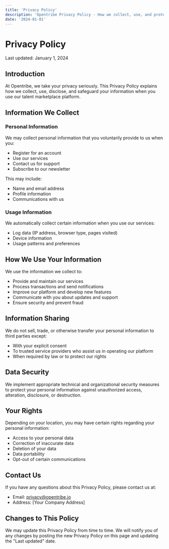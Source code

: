 ```yaml
---
title: 'Privacy Policy'
description: 'Opentribe Privacy Policy - How we collect, use, and protect your personal information.'
date: '2024-01-01'
---
```


# Privacy Policy

Last updated: January 1, 2024

## Introduction

At Opentribe, we take your privacy seriously. This Privacy Policy explains how we collect, use, disclose, and safeguard your information when you use our talent marketplace platform.

## Information We Collect

### Personal Information
We may collect personal information that you voluntarily provide to us when you:
- Register for an account
- Use our services
- Contact us for support
- Subscribe to our newsletter

This may include:
- Name and email address
- Profile information
- Communications with us

### Usage Information
We automatically collect certain information when you use our services:
- Log data (IP address, browser type, pages visited)
- Device information
- Usage patterns and preferences

## How We Use Your Information

We use the information we collect to:
- Provide and maintain our services
- Process transactions and send notifications
- Improve our platform and develop new features
- Communicate with you about updates and support
- Ensure security and prevent fraud

## Information Sharing

We do not sell, trade, or otherwise transfer your personal information to third parties except:
- With your explicit consent
- To trusted service providers who assist us in operating our platform
- When required by law or to protect our rights

## Data Security

We implement appropriate technical and organizational security measures to protect your personal information against unauthorized access, alteration, disclosure, or destruction.

## Your Rights

Depending on your location, you may have certain rights regarding your personal information:
- Access to your personal data
- Correction of inaccurate data
- Deletion of your data
- Data portability
- Opt-out of certain communications

## Contact Us

If you have any questions about this Privacy Policy, please contact us at:
- Email: privacy@opentribe.io
- Address: [Your Company Address]

## Changes to This Policy

We may update this Privacy Policy from time to time. We will notify you of any changes by posting the new Privacy Policy on this page and updating the "Last updated" date. 